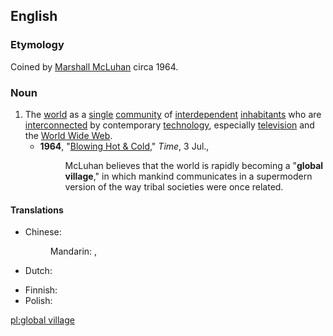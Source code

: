 ==English==

===Etymology===
Coined by [[w:Marshall_McLuhan|Marshall McLuhan]] circa 1964.

===Noun===
{{en-noun|head=[[global]] [[village]]|-}}

# The [[world]] as a [[single]] [[community]] of [[interdependent]] [[inhabitant]]s who are [[interconnect]]ed by contemporary [[technology]], especially [[television]] and the [[World Wide Web]].
#*'''1964''', "[http://www.time.com/time/magazine/article/0,9171,873953,00.html Blowing Hot & Cold]," ''Time'', 3 Jul.,
#*:McLuhan believes that the world is rapidly becoming a "'''global village'''," in which mankind communicates in a supermodern version of the way tribal societies were once related.

====Translations====
{{trans-top|world as single community}}
* Chinese:
*: Mandarin: {{t-|cmn|地球村|tr=dìqiúcūn|sc=Hani}}, {{t-|cmn|世界村|tr=shìjiècūn|sc=Hani}}
* Dutch: {{t-|nl|mondiaal dorp|n}}
{{trans-mid}}
* Finnish: {{t-|fi|maailmankylä}}
* Polish: {{t-|pl|globalna wioska|f}}
{{trans-bottom}}

[[pl:global village]]
